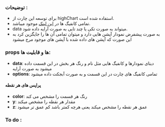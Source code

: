 <!-- VariablePieChart.stories.mdx -->


<Meta title="COMPONENTS/Molecules/VariablePieChart/Docs" />

### توضیحات :
- برای توسعه این چارت از highChart استفاده شده است.
-  تمامی کانفیگ ها در [این لینک](https://api.highcharts.com/highcharts/) موجود میباشد.
- data میتواند به صورت تکی یا چند تایی به صورت آرایه داده شود.
- به صورت پیشفرض نمودار آپشن هایی دارد و میتوان تمامی آن ها را جایگزین کرد به این صورت که آپشن های داده شده با آپشن های موجود مرج میشود

### props ها و قابلیت ها:

- **data**: دیتای نمودارها و کانفیگ هایی مثل نام و رنگ هر بخش در این قسمت داده میشود به صورت آرایه
- **options**: تمامی کانفیگ های چارت در این قسمت و به صورت آبجکت داده میشود

#### پراپس های هر نقطه
- **color**: رنگ هر قسمت را مشخص می کند
- **y**: مقدار هر نقطه را مشخص میکند
- **z**: عمق هر نقطه را مشخص میکند یعنی هرچه کمتر باشد کم عمق تر میشود


### To do :
